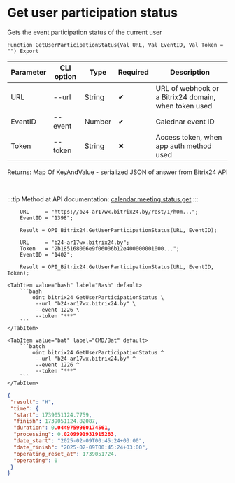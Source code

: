 ﻿---
sidebar_position: 6
description: Get user participation status and other functions to work with Bitrix24 in the Open Integration Package, a free open-source integration library for 1C:Enterprise 8, OneScript and CLI
keywords: [1C, 1С, 1С:Enterprise, 1С:Enterprise 8.3, API, Integration, Services, Exchange, OneScript, CLI, Bitrix24]
---


# Get user participation status
 Gets the event participation status of the current user



`Function GetUserParticipationStatus(Val URL, Val EventID, Val Token = "") Export`

  | Parameter | CLI option | Type | Required | Description |
  |-|-|-|-|-|
  | URL | --url | String | &#x2714; | URL of webhook or a Bitrix24 domain, when token used |
  | EventID | --event | Number | &#x2714; | Calednar event ID |
  | Token | --token | String | &#x2716; | Access token, when app auth method used |

  
  Returns:  Map Of KeyAndValue - serialized JSON of answer from Bitrix24 API

<br/>

:::tip
Method at API documentation: [calendar.meeting.status.get](https://apidocs.bitrix24.ru/api-reference/calendar/calendar-event/calendar-meeting-status-get.html)
:::
<br/>



```bsl title="1C:Enterprise/OneScript code example"
    URL     = "https://b24-ar17wx.bitrix24.by/rest/1/h0m...";
    EventID = "1398";

    Result = OPI_Bitrix24.GetUserParticipationStatus(URL, EventID);

    URL     = "b24-ar17wx.bitrix24.by";
    Token   = "2b185168006e9f06006b12e400000001000...";
    EventID = "1402";

    Result = OPI_Bitrix24.GetUserParticipationStatus(URL, EventID, Token);
```
 

 <Tabs>
  
    <TabItem value="bash" label="Bash" default>
        ```bash
            oint bitrix24 GetUserParticipationStatus \
             --url "b24-ar17wx.bitrix24.by" \
             --event 1226 \
             --token "***"
        ```
    </TabItem>
  
    <TabItem value="bat" label="CMD/Bat" default>
        ```batch
            oint bitrix24 GetUserParticipationStatus ^
             --url "b24-ar17wx.bitrix24.by" ^
             --event 1226 ^
             --token "***"
        ```
    </TabItem>
</Tabs>


```json title="Result"
{
 "result": "H",
 "time": {
  "start": 1739051124.7759,
  "finish": 1739051124.82087,
  "duration": 0.0449759960174561,
  "processing": 0.0209991931915283,
  "date_start": "2025-02-09T00:45:24+03:00",
  "date_finish": "2025-02-09T00:45:24+03:00",
  "operating_reset_at": 1739051724,
  "operating": 0
 }
}
```

